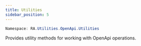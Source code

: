 ```yaml
---
title: Utilities
sidebar_position: 5
---
```


```powershell
Namespace: RA.Utilities.OpenApi.Utilities
```

Provides utility methods for working with OpenApi operations.

<br />
<br />


<DocCardList />